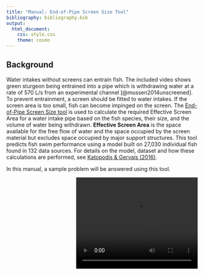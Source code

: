 ```yaml
---
title: "Manual: End-of-Pipe Screen Size Tool"
bibliography: bibliography.bib
output: 
  html_document:
    css: style.css
    theme: cosmo
---
```


<!-- Google Analytics Script -->
<script>
  (function(i,s,o,g,r,a,m){i['GoogleAnalyticsObject']=r;i[r]=i[r]||function(){
  (i[r].q=i[r].q||[]).push(arguments)},i[r].l=1*new Date();a=s.createElement(o),
  m=s.getElementsByTagName(o)[0];a.async=1;a.src=g;m.parentNode.insertBefore(a,m)
  })(window,document,'script','https://www.google-analytics.com/analytics.js','ga');

  ga('create', 'UA-88888600-1', 'auto');
  ga('send', 'pageview');

</script>

## Background

Water intakes without screens can entrain fish. The included video shows green sturgeon being entrained into a pipe which is withdrawing water at a rate of 570 L/s from an experimental channel [@mussen2014unscreened]. To prevent entrainment, a screen should be fitted to water intakes. If the screen area is too small, fish can become impinged on the screen. The [End-of-Pipe Screen Size tool](http://www.fishprotectiontools.ca/endofpipe-tool.html) is used to calculate the required Effective Screen Area for a water intake pipe based on the fish species, their size, and the volume of water being withdrawn. <b>Effective Screen Area</b> is the space available for the free flow of water and the space occupied by the screen material but excludes space occupied by major support structures. This tool predicts fish swim performance using a model built on 27,030 individual fish found in 132 data sources. For details on the model, dataset and how these calculations are performed, see [Katopodis &amp; Gervais (2016)](http://www.dfo-mpo.gc.ca/csas-sccs/Publications/ResDocs-DocRech/2016/2016_002-eng.html). 



In this manual, a sample problem will be answered using this tool.


<video controls="controls" width = "320" height = "240"
  name = "Video Name" src = EntrainedSturgeon.mp4
  style="float:right;margin-left:10px"frameborder="0">
  
## Sample question

A proponent wishes to withdraw water at a rate of 100 L/s from a nearby pond. The pond supports populations of smallmouth bass, yellow perch, and northern pike. The intake is proposed to be cylindrical with the ends solid and #60 wedge wire screen around the cylinder. What size should the intake screen be?

### Steps

A.  Determine the required effective screen area
B.  Determine the dimensions of the screen

#### A. Determining effective screen area

Complete these steps using the [End-of-Pipe Screen Size tool](http://www.fishprotectiontools.ca/endofpipe-tool.html)

1.	In the “Select fish by:” dropdown, choose “Group”.
2.	Below “Select groups:”, check the “Catfish & Sunfish”, "Pike" and “Salmon & Walleye” boxes.
3.	Enter "100" in the "Intake flow rate (L/s):" box. 

Once these steps are completed, the tool will indicate an Effective Screen Area of 1.82 m^2^ is required. The tool should look like this:

<iframe id="nestedIFrame" src="http://www.fishprotectiontools.ca/endofpipe/?_inputs_&CatfishSunfish=true&Eel=false&EoP_CName=%22Brook%20trout%22&EoP_flowrate=100&EoP_l=25&EoP_Selecter=%220%22&EoP_SName=%22Salvelinus%20fontinalis%22&EoP_time=10&Herring=false&Pike=true&SalmonWalleye=true&Sturgeon=false" width="100%" frameBorder="0" scrolling="no"></iframe>

<!-- Load JS to automatically resize iframe depending on height of shiny app  -->
<script src="http://ajax.googleapis.com/ajax/libs/jquery/1.11.0/jquery.min.js"></script>
<script type="text/javascript" src="./JS/ie8.polyfils.min.js"></script>
<script type="text/javascript" src="./JS/iframeResizer.min.js"></script>
<script type="text/javascript">
   iFrameResize({heightCalculationMethod: "lowestElement"});
</script>

#### B. Determine dimensions of intake screen

For a cylindrical screen where the ends are solid and screening is around the cylinder, the following formula applies:

$$Area = \pi DL$$
The unknown dimensions are diameter (D) and length (L). These dimensions are determined by choosing a value for one and solving the equation for the other. If the diameter is 0.60 m, then the length follows as:

$$
\begin{aligned}
  1.82\text{ m}^2 &= \pi (0.60 \text{ m})L \\
  1.82\text{ m}^2 &= (1.89\text{ m})L \\
  L &= 1.82\text{ m}^2 \div 1.89 \text{ m} \\
  L &= 0.96\text{ m}^2
\end{aligned}
$$

### Solution

A regularly cleaned 0.60 m diameter, 0.96 m long cylindrical screen would meet the design requirements. It should be noted that the dimensions given are representative of the screening area only; they do not include any screen that may be blocked by framing, etc.

## Advanced options

Clicking the "Show advanced options"" check box allows for much more control than previously possible through the [1995 guideline](http://www.dfo-mpo.gc.ca/Library/223669.pdf), including the ability to change the amount of time required for a fish to escape the face of a screen, the ability to decrease the proportion of fish protected below 97.5%, and the ability to increase the length of fish near the water intake. In most scenarios, these values should not be changed from their default values.

## Additional information

Below the chart, a line of text displays the design approach velocity in m/s. This information may be useful when using the end-of-pipe screen size calculator in conjunction with provincial regulations or to verify the screen is working properly once installed. 

The end-of-pipe screen size tool can be used to calculate the effective screen area needed to prevent most entrainment and impingement with no information other than the intake flow rate. To do this, ensure all groups are selected and the mode is set to "basic". Enter the intake flow and the effective screen area will prevent nearly all fish larger than 25 mm from being entrained or impinged at that water intake. It is important to remember that these screens do little to protect plankton, such as early life-stage fish, from becoming entrained or impinged. 

### References